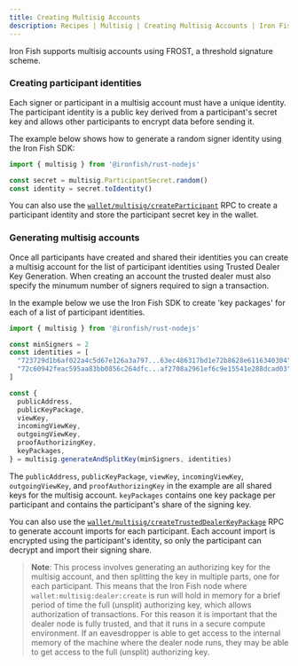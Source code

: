 ```yaml
---
title: Creating Multisig Accounts
description: Recipes | Multisig | Creating Multisig Accounts | Iron Fish Documentation
---
```


Iron Fish supports multisig accounts using FROST, a threshold signature scheme.

### Creating participant identities

Each signer or participant in a multisig account must have a unique identity. The participant identity is a public key derived from a participant's secret key and allows other participants to encrypt data before sending it.

The example below shows how to generate a random signer identity using the Iron Fish SDK:

```js
import { multisig } from '@ironfish/rust-nodejs'

const secret = multisig.ParticipantSecret.random()
const identity = secret.toIdentity()
```

You can also use the [`wallet/multisig/createParticipant`](/developers/documentation/rpc/wallet/multisig/create_participant) RPC to create a participant identity and store the participant secret key in the wallet.

### Generating multisig accounts

Once all participants have created and shared their identities you can create a multisig account for the list of participant identities using Trusted Dealer Key Generation. When creating an account the trusted dealer must also specify the minumum number of signers required to sign a transaction.

In the example below we use the Iron Fish SDK to create 'key packages' for each of a list of participant identities.

```js
import { multisig } from '@ironfish/rust-nodejs'

const minSigners = 2
const identities = [
  "723729d1b6af022a4c5d67e126a3a797...63ec486317bd1e72b8628e6116340304",
  "72c60942feac595aa83bb0856c264dfc...af2708a2961ef6c9e15541e288dcad03"
]

const {
  publicAddress,
  publicKeyPackage,
  viewKey,
  incomingViewKey,
  outgoingViewKey,
  proofAuthorizingKey,
  keyPackages,
} = multisig.generateAndSplitKey(minSigners, identities)
```

The `publicAddress`, `publicKeyPackage`, `viewKey`, `incomingViewKey`, `outgoingViewKey`, and `proofAuthorizingKey` in the example are all shared keys for the multisig account. `keyPackages` contains one key package per participant and contains the participant's share of the signing key.


You can also use the [`wallet/multisig/createTrustedDealerKeyPackage`](/developers/documentation/rpc/wallet/multisig/create_trusted_dealer_key_package) RPC to generate account imports for each participant. Each account import is encrypted using the participant's identity, so only the participant can decrypt and import their signing share.


> **Note**: This process involves generating an authorizing key for the multisig account, and then splitting the key in multiple parts, one for each participant. This means that the Iron Fish node where `wallet:multisig:dealer:create` is run will hold in memory for a brief period of time the full (unsplit) authorizing key, which allows authorization of transactions. For this reason it is important that the dealer node is fully trusted, and that it runs in a secure compute environment. If an eavesdropper is able to get access to the internal memory of the machine where the dealer node runs, they may be able to get access to the full (unsplit) authorizing key.